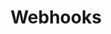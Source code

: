 ---
title: Webhooks
description: "Processe as mensagens enviadas por seus contatos e automatize as conversas"
---